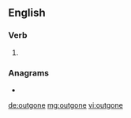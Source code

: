 ==English==

===Verb===
{{head|en|past participle}}

# {{past participle of|outgo|lang=en|nocat=1}}

===Anagrams===
* {{l|en|gone out}}

[[de:outgone]]
[[mg:outgone]]
[[vi:outgone]]